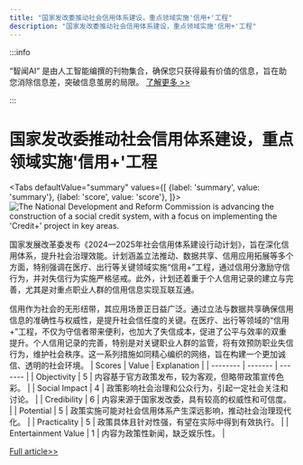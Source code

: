 ```yaml
---
title: "国家发改委推动社会信用体系建设，重点领域实施'信用+'工程"
description: "国家发改委推动社会信用体系建设，重点领域实施'信用+'工程"
---
```



:::info

“智闻AI“ 是由人工智能编撰的刊物集合，确保您只获得最有价值的信息，旨在助您消除信息差，突破信息茧房的局限。  [了解更多 >>](/)

:::

# 国家发改委推动社会信用体系建设，重点领域实施'信用+'工程


<Tabs
	defaultValue="summary"
	values={[
	{label: 'summary', value: 'summary'},
	{label: 'score', value: 'score'},
]}>
<TabItem value="summary">
<img
  src="https://image.informedainews.com/2024/06/Soc-xPg-1717551715-0.jpg"
  alt="The National Development and Reform Commission is advancing the construction of a social credit system, with a focus on implementing the 'Credit+' project in key areas."
/>



国家发展改革委发布《2024—2025年社会信用体系建设行动计划》，旨在深化信用体系，提升社会治理效能。计划涵盖立法推动、数据共享、信用应用拓展等多个方面，特别强调在医疗、出行等关键领域实施“信用+”工程，通过信用分激励守信行为，并对失信行为实施严格惩戒。此外，计划还着重于个人信用记录的建立与完善，尤其是对重点职业人群的信用信息实现互联互通。

信用作为社会的无形纽带，其应用场景正日益广泛。通过立法与数据共享确保信用信息的准确性与权威性，是提升社会信任度的关键。在医疗、出行等领域的“信用+”工程，不仅为守信者带来便利，也加大了失信成本，促进了公平与效率的双重提升。个人信用记录的完善，特别是对关键职业人群的监管，将有效预防职业失信行为，维护社会秩序。这一系列措施如同精心编织的网络，旨在构建一个更加诚信、透明的社会环境。
</TabItem>
<TabItem value="score">
	| Scores     | Value   | Explanation |
	| -------- | ------- | ------- |
	| Objectivity  | 5    | 内容基于官方政策发布，较为客观，但略带政策宣传色彩。    |
	| Social Impact | 4     | 政策影响社会治理和公众行为，引起一定社会关注和讨论。    |
	| Credibility    | 6    | 内容来源于国家发改委，具有较高的权威性和可信度。    |
	| Potential    | 5    | 政策实施可能对社会信用体系产生深远影响，推动社会治理现代化。    |
	| Practicality    | 5    | 政策具体且针对性强，有望在实际中得到有效执行。    |
	| Entertainment Value    | 1    | 内容为政策性新闻，缺乏娱乐性。    |
</TabItem>
</Tabs>

[Full article>>](https://www.yicai.com/news/102137179.html)
